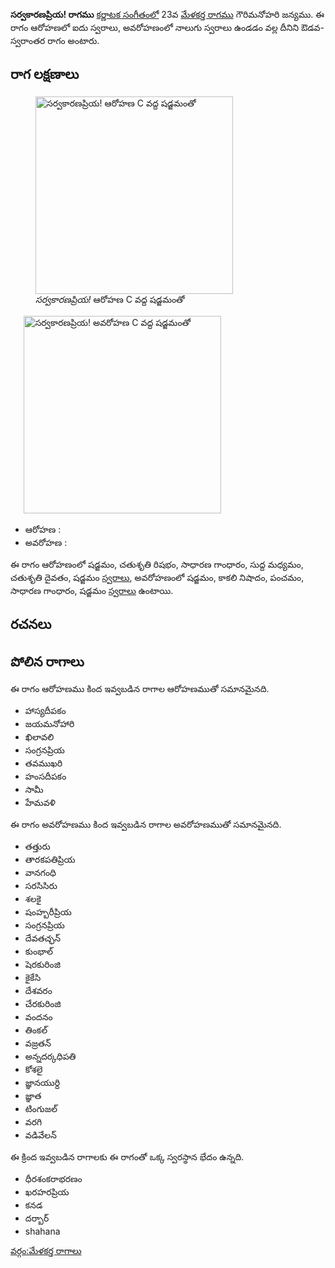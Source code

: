 {{Infobox ragam
	| name          	= సర్వకారణప్రియ!
	| synonym	    	= 
	| mela          	= 
	| chakra        	= 
	| janaka        	= 
	| type          	= ఔడవ-స్వరాంతర
	| arohanam      	= {{svaraC|S|R2|G2|M1|D2|S'}} 
	| avarohanam    	= {{svaraC|S'|N3|P|G2|S}}
	| jeeva         	=
	| chhaya        	=
	| nyasa         	=
	| vishesha      	= 
	| equivalent  		= 
}}
{{కర్ణాటక సంగీత రాగాలు}}
'''సర్వకారణప్రియ! రాగము''' [[కర్ణాటక సంగీతం]]లో 23వ [[మేళకర్త రాగము]] గౌరిమనోహరి జన్యము.  ఈ రాగం ఆరోహణలో ఐదు స్వరాలు, అవరోహణంలో నాలుగు స్వరాలు ఉండడం వల్ల దీనిని ఔడవ-స్వరాంతర రాగం అంటారు.


==రాగ లక్షణాలు==
[[Image:sarvakaranapriya_ar_kb2wiki.png|thumb|right|316px|''సర్వకారణప్రియ!'' ఆరోహణ C వద్ద షడ్జమంతో]]
	[[Image:sarvakaranapriya_av_kb2wiki.png|thumb|right|316px|''సర్వకారణప్రియ!'' అవరోహణ C వద్ద షడ్జమంతో]]

* ఆరోహణ : {{svaraC|S|R2|G2|M1|D2|S'}} 
* అవరోహణ : {{svaraC|S'|N3|P|G2|S}}

ఈ రాగం ఆరోహణంలో షడ్జమం, చతుశృతి రిషభం, సాధారణ  గాంధారం, సుద్ద మధ్యమం, చతుశృతి దైవతం, షడ్జమం [[స్వరాలు]], అవరోహణంలో షడ్జమం, కాకలి  నిషాదం, పంచమం, సాధారణ  గాంధారం, షడ్జమం [[స్వరాలు]] ఉంటాయి.

==రచనలు==



==పోలిన రాగాలు==
ఈ రాగం ఆరోహణము కింద ఇవ్వబడిన రాగాల ఆరోహణముతో సమానమైనది.
* హాస్యదీపకం
* జయమనోహారి
* ఖిలావలి
* సంగ్రనప్రియ
* తవముఖరి
* హంసదీపకం
* సామీ
* హేమవళి

ఈ రాగం అవరోహణము కింద ఇవ్వబడిన రాగాల అవరోహణముతో సమానమైనది.
* తత్తురు
* తారకపతిప్రియ
* వానగంధి
* సరసిసిరు
* శలకై
* షంహ్బరీప్రియ
* సంగ్రనప్రియ
* దేవతచ్ఛన్
* కుంభాల్
* షెరకురింజి
*  కైకేసి
* దేశవరం
*  చేరకురింజి
* వందనం
* తింకల్
* వజ్రతన్
* అన్నదర్కధిపతి
* కోశలై
*  జ్ఞానయుర్ది
* జ్ఞాత
*  టింగుజల్
* వరగి
* వడివేలన్

ఈ క్రింద ఇవ్వబడిన రాగాలకు ఈ రాగంతో ఒక్క స్వరస్థాన భేదం ఉన్నది.
* ధీరశంకరాభరణం
* ఖరహరప్రియ
* కనడ
* దర్బార్
* shahana



[[వర్గం:మేళకర్త రాగాలు]]